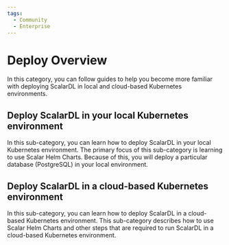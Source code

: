 ```yaml
---
tags:
  - Community
  - Enterprise
---
```


# Deploy Overview

In this category, you can follow guides to help you become more familiar with deploying ScalarDL in local and cloud-based Kubernetes environments.

## Deploy ScalarDL in your local Kubernetes environment

In this sub-category, you can learn how to deploy ScalarDL in your local Kubernetes environment. The primary focus of this sub-category is learning to use Scalar Helm Charts. Because of this, you will deploy a particular database (PostgreSQL) in your local environment.

## Deploy ScalarDL in a cloud-based Kubernetes environment

In this sub-category, you can learn how to deploy ScalarDL in a cloud-based Kubernetes environment. This sub-category describes how to use Scalar Helm Charts and other steps that are required to run ScalarDL in a cloud-based Kubernetes environment.
